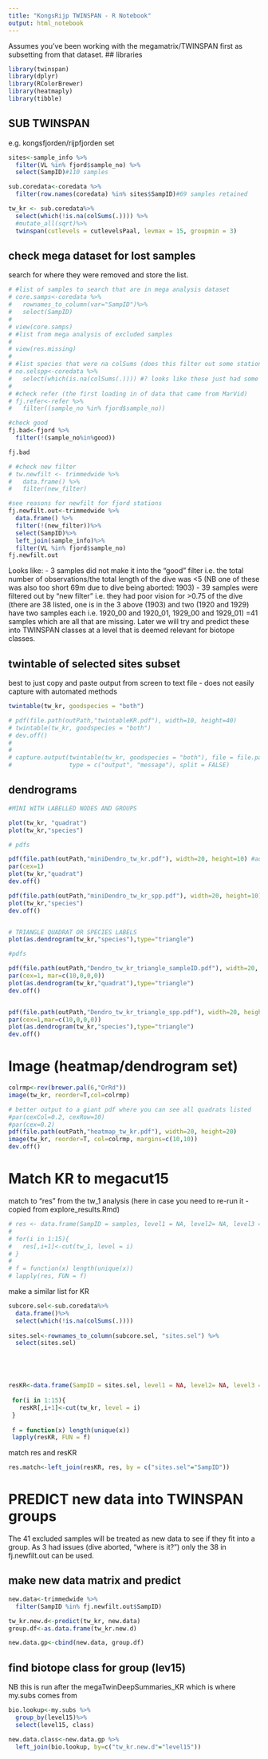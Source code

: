 ```yaml
---
title: "KongsRijp TWINSPAN - R Notebook"
output: html_notebook
---
```


Assumes you've been working with the megamatrix/TWINSPAN first as subsetting from that dataset.
## libraries
```r
library(twinspan)
library(dplyr)
library(RColorBrewer)
library(heatmaply)
library(tibble)

```


## SUB TWINSPAN
e.g. kongsfjorden/rijpfjorden set
```r
sites<-sample_info %>%
  filter(VL %in% fjord$sample_no) %>%
  select(SampID)#110 samples

sub.coredata<-coredata %>%
  filter(row.names(coredata) %in% sites$SampID)#69 samples retained

tw_kr <- sub.coredata%>%
  select(which(!is.na(colSums(.)))) %>%
  #mutate_all(sqrt)%>%
  twinspan(cutlevels = cutlevelsPaal, levmax = 15, groupmin = 3)
```

## check mega dataset for lost samples
search for where they were removed and store the list. 

```r
# #list of samples to search that are in mega analysis dataset
# core.samps<-coredata %>%
#   rownames_to_column(var="SampID")%>%
#   select(SampID)
# 
# view(core.samps)
# #list from mega analysis of excluded samples
# 
# view(res.missing)
# 
# #list species that were na colSums (does this filter out some stations?)
# no.selspp<-coredata %>%
#   select(which(is.na(colSums(.)))) #? looks like these just had some vals as text
# 
# #check refer (the first loading in of data that came from MarVid)
# fj.refer<-refer %>%
#   filter((sample_no %in% fjord$sample_no))

#check good
fj.bad<-fjord %>%
  filter(!(sample_no%in%good))

fj.bad

# #check new filter
# tw.newfilt <- trimmedwide %>%
#   data.frame() %>%
#   filter(new_filter)

#see reasons for newfilt for fjord stations
fj.newfilt.out<-trimmedwide %>%
  data.frame() %>%
  filter(!(new_filter))%>%
  select(SampID)%>%
  left_join(sample_info)%>%
  filter(VL %in% fjord$sample_no)
fj.newfilt.out

```
Looks like:
- 3 samples did not make it into the "good" filter i.e. the total number of observations/the total length of the dive was <5 (NB one of these was also too short 69m due to dive being aborted: 1903)
- 39 samples were filtered out by "new filter" i.e. they had poor vision for >0.75 of the dive (there are 38 listed, one is in the 3 above (1903) and two (1920 and 1929) have two samples each i.e. 1920_00 and 1920_01, 1929_00 and 1929_01)
=41 samples which are all that are missing.
Later we will try and predict these into TWINSPAN classes at a level that is deemed relevant for biotope classes.


## twintable of selected sites subset
best to just copy and paste output from screen to text file - does not easily capture with automated methods
```r

twintable(tw_kr, goodspecies = "both")

# pdf(file.path(outPath,"twintableKR.pdf"), width=10, height=40)
# twintable(tw_kr, goodspecies = "both")
# dev.off()
# 
# 
# capture.output(twintable(tw_kr, goodspecies = "both"), file = file.path(outPath,"twintableKR.pdf"), append = FALSE,
#                type = c("output", "message"), split = FALSE)
```

## dendrograms
```r
#MINI WITH LABELLED NODES AND GROUPS

plot(tw_kr, "quadrat")
plot(tw_kr,"species")

# pdfs

pdf(file.path(outPath,"miniDendro_tw_kr.pdf"), width=20, height=10) #adjust width as necessary
par(cex=1)
plot(tw_kr,"quadrat")
dev.off()

pdf(file.path(outPath,"miniDendro_tw_kr_spp.pdf"), width=20, height=10)
plot(tw_kr,"species")
dev.off()


# TRIANGLE QUADRAT OR SPECIES LABELS
plot(as.dendrogram(tw_kr,"species"),type="triangle")

#pdfs

pdf(file.path(outPath,"Dendro_tw_kr_triangle_sampleID.pdf"), width=20, height=10)
par(cex=1, mar=c(10,0,0,0))
plot(as.dendrogram(tw_kr,"quadrat"),type="triangle")
dev.off()


pdf(file.path(outPath,"Dendro_tw_kr_triangle_spp.pdf"), width=20, height=15)
par(cex=1,mar=c(10,0,0,0))
plot(as.dendrogram(tw_kr,"species"),type="triangle")
dev.off()

```
# Image (heatmap/dendrogram set)

```r
colrmp<-rev(brewer.pal(6,"OrRd"))
image(tw_kr, reorder=T,col=colrmp)

# better output to a giant pdf where you can see all quadrats listed
#par(cexCol=0.2, cexRow=10)
#par(cex=0.2)
pdf(file.path(outPath,"heatmap_tw_kr.pdf"), width=20, height=20)
image(tw_kr, reorder=T, col=colrmp, margins=c(10,10))
dev.off()
```
# Match KR to megacut15

match to "res" from the tw_1 analysis (here in case you need to re-run it - copied from explore_results.Rmd)
```r
# res <- data.frame(SampID = samples, level1 = NA, level2= NA, level3 = NA, level4 = NA, level5 = NA, level6 = NA, level7 = NA, level8= NA, level9 = NA, level10 = NA, level11 = NA, level12 = NA, level13 = NA, level14= NA, level15 = NA)
# 
# for(i in 1:15){
#   res[,i+1]<-cut(tw_1, level = i)
# }
# 
# f = function(x) length(unique(x))
# lapply(res, FUN = f)
```

make a similar list for KR
```r

subcore.sel<-sub.coredata%>%
  data.frame()%>%
  select(which(!is.na(colSums(.))))
  
sites.sel<-rownames_to_column(subcore.sel, "sites.sel") %>%
  select(sites.sel)





resKR<-data.frame(SampID = sites.sel, level1 = NA, level2= NA, level3 = NA, level4 = NA, level5 = NA, level6 = NA, level7 = NA, level8= NA, level9 = NA, level10 = NA, level11 = NA, level12 = NA, level13 = NA, level14= NA, level15 = NA)
 
 for(i in 1:15){
   resKR[,i+1]<-cut(tw_kr, level = i)
 }
 
 f = function(x) length(unique(x))
 lapply(resKR, FUN = f)
```

match res and resKR
```r
res.match<-left_join(resKR, res, by = c("sites.sel"="SampID"))
```



# PREDICT new data into TWINSPAN groups
The 41 excluded samples will be treated as new data to see if they fit into a group. As 3 had issues (dive aborted, "where is it?") only the 38 in fj.newfilt.out can be used.

## make new data matrix and predict

```r
new.data<-trimmedwide %>%
  filter(SampID %in% fj.newfilt.out$SampID) 

tw_kr.new.d<-predict(tw_kr, new.data)
group.df<-as.data.frame(tw_kr.new.d)

new.data.gp<-cbind(new.data, group.df)

```

## find biotope class for group (lev15)
NB this is run after the megaTwinDeepSummaries_KR which is where my.subs comes from
```r

bio.lookup<-my.subs %>%
  group_by(level15)%>%
  select(level15, class)

new.data.class<-new.data.gp %>%
  left_join(bio.lookup, by=c("tw_kr.new.d"="level15"))


```















